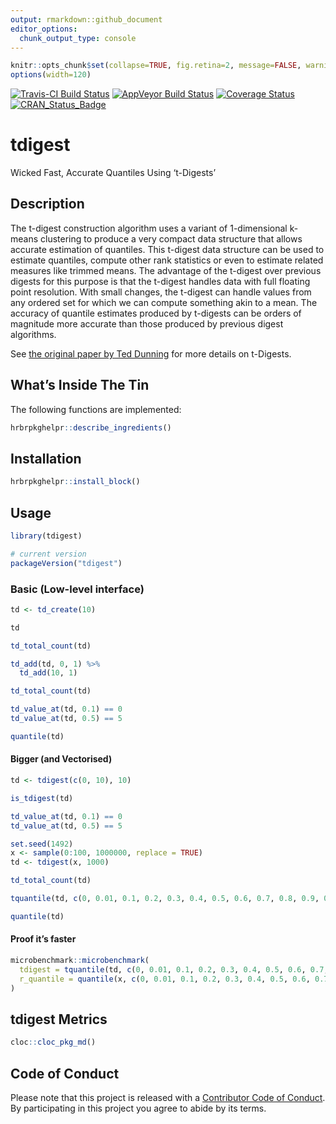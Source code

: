 ```yaml
---
output: rmarkdown::github_document
editor_options: 
  chunk_output_type: console
---
```

```r
knitr::opts_chunk$set(collapse=TRUE, fig.retina=2, message=FALSE, warning=FALSE)
options(width=120)
```

[![Travis-CI Build Status](https://travis-ci.org/hrbrmstr/tdigest.svg?branch=master)](https://travis-ci.org/hrbrmstr/tdigest) 
[![AppVeyor Build Status](https://ci.appveyor.com/api/projects/status/github/hrbrmstr/tdigest?branch=master&svg=true)](https://ci.appveyor.com/project/hrbrmstr/tdigest) 
[![Coverage Status](https://codecov.io/gh/hrbrmstr/tdigest/branch/master/graph/badge.svg)](https://codecov.io/gh/hrbrmstr/tdigest)
[![CRAN_Status_Badge](https://www.r-pkg.org/badges/version/tdigest)](https://cran.r-project.org/package=tdigest)

# tdigest

Wicked Fast, Accurate Quantiles Using 't-Digests'

## Description

The t-digest construction algorithm uses a variant of 1-dimensional k-means clustering to produce a very compact data structure that allows accurate estimation of quantiles. This t-digest data structure can be used to estimate quantiles, compute other rank statistics or even to estimate related measures like trimmed means. The advantage of the t-digest over previous digests for this purpose is that the t-digest handles data with full floating point resolution. With small changes, the t-digest can handle values from any ordered set for which we can compute something akin to a mean. The accuracy of quantile estimates produced by t-digests can be orders of magnitude more accurate than those produced by previous digest algorithms.

See [the original paper by Ted Dunning](https://raw.githubusercontent.com/tdunning/t-digest/master/docs/t-digest-paper/histo.pdf) for more details on t-Digests.

## What's Inside The Tin

The following functions are implemented:

```r
hrbrpkghelpr::describe_ingredients()
```

## Installation

```r
hrbrpkghelpr::install_block()
```

## Usage

```r
library(tdigest)

# current version
packageVersion("tdigest")

```

### Basic (Low-level interface)

```r
td <- td_create(10)

td

td_total_count(td)

td_add(td, 0, 1) %>% 
  td_add(10, 1)

td_total_count(td)

td_value_at(td, 0.1) == 0
td_value_at(td, 0.5) == 5

quantile(td)
```

#### Bigger (and Vectorised)

```r
td <- tdigest(c(0, 10), 10)

is_tdigest(td)

td_value_at(td, 0.1) == 0
td_value_at(td, 0.5) == 5

set.seed(1492)
x <- sample(0:100, 1000000, replace = TRUE)
td <- tdigest(x, 1000)

td_total_count(td)

tquantile(td, c(0, 0.01, 0.1, 0.2, 0.3, 0.4, 0.5, 0.6, 0.7, 0.8, 0.9, 0.99, 1))

quantile(td)
```

#### Proof it's faster

```r
microbenchmark::microbenchmark(
  tdigest = tquantile(td, c(0, 0.01, 0.1, 0.2, 0.3, 0.4, 0.5, 0.6, 0.7, 0.8, 0.9, 0.99, 1)),
  r_quantile = quantile(x, c(0, 0.01, 0.1, 0.2, 0.3, 0.4, 0.5, 0.6, 0.7, 0.8, 0.9, 0.99, 1))
)
```

## tdigest Metrics

```r
cloc::cloc_pkg_md()
```

## Code of Conduct

Please note that this project is released with a [Contributor Code of Conduct](CONDUCT.md). 
By participating in this project you agree to abide by its terms.
